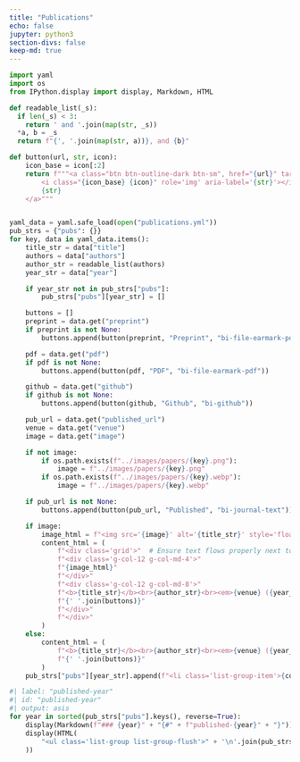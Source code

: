 ```yaml
---
title: "Publications"
echo: false
jupyter: python3
section-divs: false
keep-md: true
---
```


```python
import yaml
import os
from IPython.display import display, Markdown, HTML

def readable_list(_s):
  if len(_s) < 3:
    return ' and '.join(map(str, _s))
  *a, b = _s
  return f"{', '.join(map(str, a))}, and {b}"

def button(url, str, icon):
    icon_base = icon[:2]
    return f"""<a class="btn btn-outline-dark btn-sm", href="{url}" target="_blank" rel="noopener noreferrer">
        <i class="{icon_base} {icon}" role='img' aria-label='{str}'></i>
        {str}
    </a>"""


yaml_data = yaml.safe_load(open("publications.yml"))
pub_strs = {"pubs": {}}
for key, data in yaml_data.items():
    title_str = data["title"]
    authors = data["authors"]
    author_str = readable_list(authors)
    year_str = data["year"]

    if year_str not in pub_strs["pubs"]:
        pub_strs["pubs"][year_str] = []

    buttons = [] 
    preprint = data.get("preprint")
    if preprint is not None:
        buttons.append(button(preprint, "Preprint", "bi-file-earmark-pdf"))

    pdf = data.get("pdf")
    if pdf is not None:
        buttons.append(button(pdf, "PDF", "bi-file-earmark-pdf"))

    github = data.get("github")
    if github is not None:
        buttons.append(button(github, "Github", "bi-github"))

    pub_url = data.get("published_url")
    venue = data.get("venue")
    image = data.get("image") 

    if not image:
        if os.path.exists(f"../images/papers/{key}.png"):
            image = f"../images/papers/{key}.png"
        if os.path.exists(f"../images/papers/{key}.webp"):
            image = f"../images/papers/{key}.webp"

    if pub_url is not None:
        buttons.append(button(pub_url, "Published", "bi-journal-text"))

    if image:
        image_html = f"<img src='{image}' alt='{title_str}' style='float:left; margin-right:10px; width:100%; height:auto;'>" if image else ""
        content_html = (
            f"<div class='grid'>"  # Ensure text flows properly next to the image
            f"<div class='g-col-12 g-col-md-4'>"
            f"{image_html}"
            f"</div>"
            f"<div class='g-col-12 g-col-md-8'>"
            f"<b>{title_str}</b><br>{author_str}<br><em>{venue} ({year_str})</em><br>"
            f"{' '.join(buttons)}"
            f"</div>"
            f"</div>"
        )
    else:
        content_html = (
            f"<b>{title_str}</b><br>{author_str}<br><em>{venue} ({year_str})</em><br>"
            f"{' '.join(buttons)}"
        )  
    pub_strs["pubs"][year_str].append(f"<li class='list-group-item'>{content_html}</li><hr>")
```

```python
#| label: "published-year"
#| id: "published-year"
#| output: asis
for year in sorted(pub_strs["pubs"].keys(), reverse=True):
    display(Markdown(f"### {year}" + "{#" + f"published-{year}" + "}"))
    display(HTML(
        "<ul class='list-group list-group-flush'>" + '\n'.join(pub_strs["pubs"][year]) + "</ul>"
    ))
```
